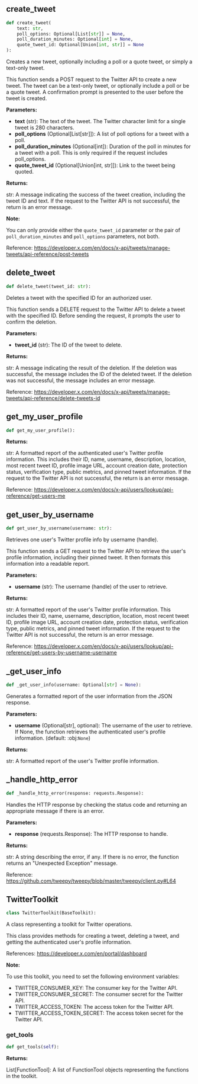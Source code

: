 <a id="camel.toolkits.twitter_toolkit"></a>

<a id="camel.toolkits.twitter_toolkit.create_tweet"></a>

## create_tweet

```python
def create_tweet(
    text: str,
    poll_options: Optional[List[str]] = None,
    poll_duration_minutes: Optional[int] = None,
    quote_tweet_id: Optional[Union[int, str]] = None
):
```

Creates a new tweet, optionally including a poll or a quote tweet,
or simply a text-only tweet.

This function sends a POST request to the Twitter API to create a new
tweet. The tweet can be a text-only tweet, or optionally include a poll
or be a quote tweet. A confirmation prompt is presented to the user
before the tweet is created.

**Parameters:**

- **text** (str): The text of the tweet. The Twitter character limit for a single tweet is 280 characters.
- **poll_options** (Optional[List[str]]): A list of poll options for a tweet with a poll.
- **poll_duration_minutes** (Optional[int]): Duration of the poll in minutes for a tweet with a poll. This is only required if the request includes poll_options.
- **quote_tweet_id** (Optional[Union[int, str]]): Link to the tweet being quoted.

**Returns:**

  str: A message indicating the success of the tweet creation,
including the tweet ID and text. If the request to the
Twitter API is not successful, the return is an error message.

**Note:**

You can only provide either the `quote_tweet_id` parameter or
the pair of `poll_duration_minutes` and `poll_options` parameters,
not both.

Reference:
https://developer.x.com/en/docs/x-api/tweets/manage-tweets/api-reference/post-tweets

<a id="camel.toolkits.twitter_toolkit.delete_tweet"></a>

## delete_tweet

```python
def delete_tweet(tweet_id: str):
```

Deletes a tweet with the specified ID for an authorized user.

This function sends a DELETE request to the Twitter API to delete
a tweet with the specified ID. Before sending the request, it
prompts the user to confirm the deletion.

**Parameters:**

- **tweet_id** (str): The ID of the tweet to delete.

**Returns:**

  str: A message indicating the result of the deletion. If the
deletion was successful, the message includes the ID of the
deleted tweet. If the deletion was not successful, the message
includes an error message.

Reference:
https://developer.x.com/en/docs/x-api/tweets/manage-tweets/api-reference/delete-tweets-id

<a id="camel.toolkits.twitter_toolkit.get_my_user_profile"></a>

## get_my_user_profile

```python
def get_my_user_profile():
```

**Returns:**

  str: A formatted report of the authenticated user's Twitter profile
information. This includes their ID, name, username,
description, location, most recent tweet ID, profile image URL,
account creation date, protection status, verification type,
public metrics, and pinned tweet information. If the request to
the Twitter API is not successful, the return is an error message.

Reference:
https://developer.x.com/en/docs/x-api/users/lookup/api-reference/get-users-me

<a id="camel.toolkits.twitter_toolkit.get_user_by_username"></a>

## get_user_by_username

```python
def get_user_by_username(username: str):
```

Retrieves one user's Twitter profile info by username (handle).

This function sends a GET request to the Twitter API to retrieve the
user's profile information, including their pinned tweet.
It then formats this information into a readable report.

**Parameters:**

- **username** (str): The username (handle) of the user to retrieve.

**Returns:**

  str: A formatted report of the user's Twitter profile information.
This includes their ID, name, username, description, location,
most recent tweet ID, profile image URL, account creation date,
protection status, verification type, public metrics, and
pinned tweet information. If the request to the Twitter API is
not successful, the return is an error message.

Reference:
https://developer.x.com/en/docs/x-api/users/lookup/api-reference/get-users-by-username-username

<a id="camel.toolkits.twitter_toolkit._get_user_info"></a>

## _get_user_info

```python
def _get_user_info(username: Optional[str] = None):
```

Generates a formatted report of the user information from the
JSON response.

**Parameters:**

- **username** (Optional[str], optional): The username of the user to retrieve. If None, the function retrieves the authenticated user's profile information. (default: :obj:`None`)

**Returns:**

  str: A formatted report of the user's Twitter profile information.

<a id="camel.toolkits.twitter_toolkit._handle_http_error"></a>

## _handle_http_error

```python
def _handle_http_error(response: requests.Response):
```

Handles the HTTP response by checking the status code and
returning an appropriate message if there is an error.

**Parameters:**

- **response** (requests.Response): The HTTP response to handle.

**Returns:**

  str: A string describing the error, if any. If there is no error,
the function returns an "Unexpected Exception" message.

Reference:
https://github.com/tweepy/tweepy/blob/master/tweepy/client.py#L64

<a id="camel.toolkits.twitter_toolkit.TwitterToolkit"></a>

## TwitterToolkit

```python
class TwitterToolkit(BaseToolkit):
```

A class representing a toolkit for Twitter operations.

This class provides methods for creating a tweet, deleting a tweet, and
getting the authenticated user's profile information.

References:
https://developer.x.com/en/portal/dashboard

**Note:**

To use this toolkit, you need to set the following environment
variables:
- TWITTER_CONSUMER_KEY: The consumer key for the Twitter API.
- TWITTER_CONSUMER_SECRET: The consumer secret for the Twitter API.
- TWITTER_ACCESS_TOKEN: The access token for the Twitter API.
- TWITTER_ACCESS_TOKEN_SECRET: The access token secret for the Twitter
API.

<a id="camel.toolkits.twitter_toolkit.TwitterToolkit.get_tools"></a>

### get_tools

```python
def get_tools(self):
```

**Returns:**

  List[FunctionTool]: A list of FunctionTool objects
representing the functions in the toolkit.
